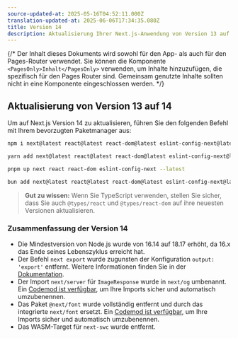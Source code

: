 ```yaml
---
source-updated-at: 2025-05-16T04:52:11.000Z
translation-updated-at: 2025-06-06T17:34:35.080Z
title: Version 14
description: Aktualisierung Ihrer Next.js-Anwendung von Version 13 auf 14.
---
```


{/* Der Inhalt dieses Dokuments wird sowohl für den App- als auch für den Pages-Router verwendet. Sie können die Komponente `<PagesOnly>Inhalt</PagesOnly>` verwenden, um Inhalte hinzuzufügen, die spezifisch für den Pages Router sind. Gemeinsam genutzte Inhalte sollten nicht in eine Komponente eingeschlossen werden. */}

## Aktualisierung von Version 13 auf 14

Um auf Next.js Version 14 zu aktualisieren, führen Sie den folgenden Befehl mit Ihrem bevorzugten Paketmanager aus:

```bash filename="Terminal"
npm i next@latest react@latest react-dom@latest eslint-config-next@latest
```

```bash filename="Terminal"
yarn add next@latest react@latest react-dom@latest eslint-config-next@latest
```

```bash filename="Terminal"
pnpm up next react react-dom eslint-config-next --latest
```

```bash filename="Terminal"
bun add next@latest react@latest react-dom@latest eslint-config-next@latest
```

> **Gut zu wissen:** Wenn Sie TypeScript verwenden, stellen Sie sicher, dass Sie auch `@types/react` und `@types/react-dom` auf ihre neuesten Versionen aktualisieren.

### Zusammenfassung der Version 14

- Die Mindestversion von Node.js wurde von 16.14 auf 18.17 erhöht, da 16.x das Ende seines Lebenszyklus erreicht hat.
- Der Befehl `next export` wurde zugunsten der Konfiguration `output: 'export'` entfernt. Weitere Informationen finden Sie in der [Dokumentation](https://nextjs.org/docs/app/building-your-application/deploying/static-exports).
- Der Import `next/server` für `ImageResponse` wurde in `next/og` umbenannt. Ein [Codemod ist verfügbar](/docs/app/building-your-application/upgrading/codemods#next-og-import), um Ihre Imports sicher und automatisch umzubenennen.
- Das Paket `@next/font` wurde vollständig entfernt und durch das integrierte `next/font` ersetzt. Ein [Codemod ist verfügbar](/docs/app/building-your-application/upgrading/codemods#built-in-next-font), um Ihre Imports sicher und automatisch umzubenennen.
- Das WASM-Target für `next-swc` wurde entfernt.